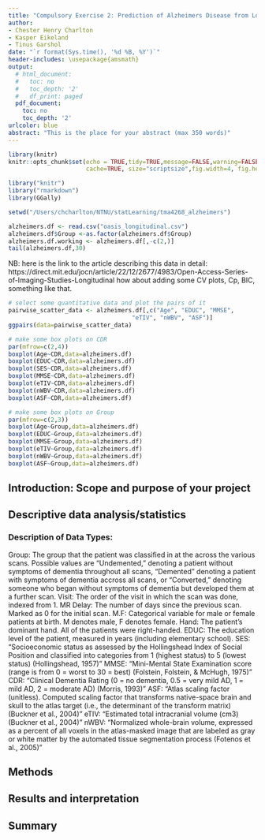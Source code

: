 ```yaml
---
title: "Compulsory Exercise 2: Prediction of Alzheimers Disease from Longitudinal MRI Data"
author:
- Chester Henry Charlton
- Kasper Eikeland
- Tinus Garshol
date: "`r format(Sys.time(), '%d %B, %Y')`"
header-includes: \usepackage{amsmath}
output:
  # html_document:
  #   toc: no
  #   toc_depth: '2'
  #   df_print: paged
  pdf_document:
    toc: no
    toc_depth: '2'
urlcolor: blue
abstract: "This is the place for your abstract (max 350 words)"
---
```

  
```r
library(knitr)
knitr::opts_chunk$set(echo = TRUE,tidy=TRUE,message=FALSE,warning=FALSE,strip.white=TRUE,prompt=FALSE,
                      cache=TRUE, size="scriptsize",fig.width=4, fig.height=3,fig.align = "center")

```

```r
library("knitr")
library("rmarkdown")
library(GGally)
```

```r
setwd("/Users/chcharlton/NTNU/statLearning/tma4268_alzheimers")
```


```r
alzheimers.df <- read.csv("oasis_longitudinal.csv")
alzheimers.df$Group <-as.factor(alzheimers.df$Group)
alzheimers.df.working <- alzheimers.df[,-c(2,)]
tail(alzheimers.df,30)
```

<!--  Henry's initial work here -->
NB: here is the link to the article describing this data in detail: https://direct.mit.edu/jocn/article/22/12/2677/4983/Open-Access-Series-of-Imaging-Studies-Longitudinal
how about adding some CV plots, Cp, BIC, something like that. 

```r
# select some quantitative data and plot the pairs of it
pairwise_scatter_data <- alzheimers.df[,c("Age", "EDUC", "MMSE", 
                                   "eTIV", "nWBV", "ASF")]
ggpairs(data=pairwise_scatter_data)
```
```r
# make some box plots on CDR
par(mfrow=c(2,4))  
boxplot(Age~CDR,data=alzheimers.df)
boxplot(EDUC~CDR,data=alzheimers.df)
boxplot(SES~CDR,data=alzheimers.df)
boxplot(MMSE~CDR,data=alzheimers.df)
boxplot(eTIV~CDR,data=alzheimers.df)
boxplot(nWBV~CDR,data=alzheimers.df)
boxplot(ASF~CDR,data=alzheimers.df)

# make some box plots on Group
par(mfrow=c(2,3))   
boxplot(Age~Group,data=alzheimers.df)
boxplot(EDUC~Group,data=alzheimers.df)
boxplot(MMSE~Group,data=alzheimers.df)
boxplot(eTIV~Group,data=alzheimers.df)
boxplot(nWBV~Group,data=alzheimers.df)
boxplot(ASF~Group,data=alzheimers.df)

```







<!--  Kasper's initial work here. -->


<!--  Tinus' initial work here. -->


## Introduction: Scope and purpose of your project


## Descriptive data analysis/statistics
### Description of Data Types:
Group: The group that the patient was classified in at the across the various scans. Possible values are "Undemented," denoting a patient without symptoms of dementia throughout all scans, "Demented" denoting a patient with symptoms of dementia accross all scans, or "Converted," denoting someone who began without symptoms of dementia but developed them at a further scan. 
Visit: The order of the visit in which the scan was done, indexed from 1. 
MR Delay: The number of days since the previous scan. Marked as 0 for the initial scan.
M.F: Categorical variable for male or female patients at birth. M denotes male, F denotes female. 
Hand: The patient's dominant hand. All of the patients were right-handed. 
EDUC: The education level of the patient, measured in years (including elementary school). 
SES: "Socioeconomic status as assessed by the Hollingshead Index of Social Position and classified into categories from 1 (highest status) to 5 (lowest status) (Hollingshead, 1957)"
MMSE: "Mini-Mental State Examination score (range is from 0 = worst to 30 = best) (Folstein, Folstein, & McHugh, 1975)"
CDR: "Clinical Dementia Rating (0 = no dementia, 0.5 = very mild AD, 1 = mild AD, 2 = moderate AD) (Morris, 1993)"
ASF: "Atlas scaling factor (unitless). Computed scaling factor that transforms native-space brain and skull to the atlas target (i.e., the determinant of the transform matrix) (Buckner et al., 2004)"
eTIV: "Estimated total intracranial volume (cm3) (Buckner et al., 2004)"
nWBV: "Normalized whole-brain volume, expressed as a percent of all voxels in the atlas-masked image that are labeled as gray or white matter by the automated tissue segmentation process (Fotenos et al., 2005)"



## Methods


## Results and interpretation


## Summary
